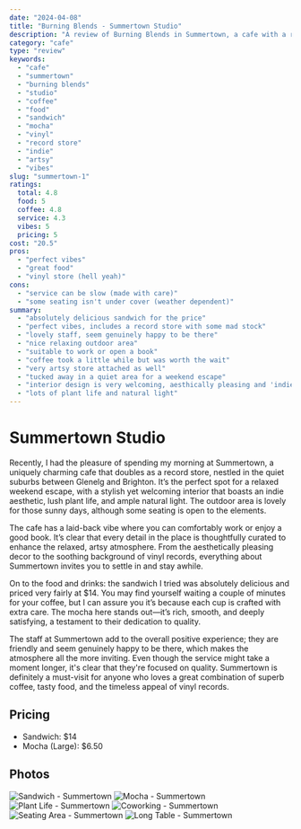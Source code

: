 ```yaml
---
date: "2024-04-08"
title: "Burning Blends - Summertown Studio"
description: "A review of Burning Blends in Summertown, a cafe with a record store attached in the middle of the Glenelg-Brighton coast"
category: "cafe"
type: "review"
keywords: 
  - "cafe"
  - "summertown"
  - "burning blends"
  - "studio"
  - "coffee"
  - "food"
  - "sandwich"
  - "mocha"
  - "vinyl"
  - "record store"
  - "indie"
  - "artsy"
  - "vibes"
slug: "summertown-1"
ratings: 
  total: 4.8
  food: 5
  coffee: 4.8
  service: 4.3
  vibes: 5
  pricing: 5
cost: "20.5"
pros: 
  - "perfect vibes"
  - "great food"
  - "vinyl store (hell yeah)"
cons:
  - "service can be slow (made with care)"
  - "some seating isn't under cover (weather dependent)"
summary:
  - "absolutely delicious sandwich for the price"
  - "perfect vibes, includes a record store with some mad stock"
  - "lovely staff, seem genuinely happy to be there"
  - "nice relaxing outdoor area"
  - "suitable to work or open a book"
  - "coffee took a little while but was worth the wait"
  - "very artsy store attached as well"
  - "tucked away in a quiet area for a weekend escape"
  - "interior design is very welcoming, aesthically pleasing and 'indie'"
  - "lots of plant life and natural light"
---
```

# Summertown Studio
Recently, I had the pleasure of spending my morning at Summertown, a uniquely charming cafe that doubles as a record store, nestled in the quiet suburbs between Glenelg and Brighton. It’s the perfect spot for a relaxed weekend escape, with a stylish yet welcoming interior that boasts an indie aesthetic, lush plant life, and ample natural light. The outdoor area is lovely for those sunny days, although some seating is open to the elements.

The cafe has a laid-back vibe where you can comfortably work or enjoy a good book. It’s clear that every detail in the place is thoughtfully curated to enhance the relaxed, artsy atmosphere. From the aesthetically pleasing decor to the soothing background of vinyl records, everything about Summertown invites you to settle in and stay awhile.

On to the food and drinks: the sandwich I tried was absolutely delicious and priced very fairly at $14. You may find yourself waiting a couple of minutes for your coffee, but I can assure you it’s because each cup is crafted with extra care. The mocha here stands out—it’s rich, smooth, and deeply satisfying, a testament to their dedication to quality.

The staff at Summertown add to the overall positive experience; they are friendly and seem genuinely happy to be there, which makes the atmosphere all the more inviting. Even though the service might take a moment longer, it's clear that they're focused on quality. Summertown is definitely a must-visit for anyone who loves a great combination of superb coffee, tasty food, and the timeless appeal of vinyl records.

## Pricing
- Sandwich: $14
- Mocha (Large): $6.50

## Photos
![Sandwich - Summertown](https://raw.githubusercontent.com/f0rbit/burning-blends/main/content/photos/cafe/summertown-11.jpg)
![Mocha - Summertown](https://raw.githubusercontent.com/f0rbit/burning-blends/main/content/photos/cafe/summertown-08.jpg)
![Plant Life - Summertown](https://raw.githubusercontent.com/f0rbit/burning-blends/main/content/photos/cafe/summertown-02.jpg)
![Coworking - Summertown](https://raw.githubusercontent.com/f0rbit/burning-blends/main/content/photos/cafe/summertown-03.jpg)
![Seating Area - Summertown](https://raw.githubusercontent.com/f0rbit/burning-blends/main/content/photos/cafe/summertown-04.jpg)
![Long Table - Summertown](https://raw.githubusercontent.com/f0rbit/burning-blends/main/content/photos/cafe/summertown-01.jpg)
